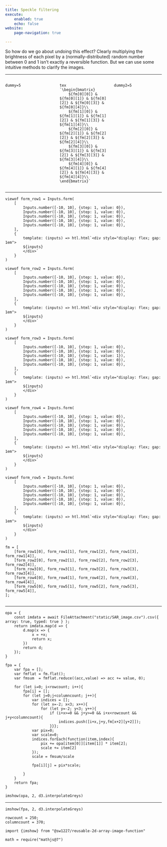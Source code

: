 ```yaml
---
title: Speckle filtering
execute:
    enabled: true
    echo: false
website:
    page-navigation: true

---
```


So how do we go about undoing this effect? Clearly multiplying the brightness of each pixel by a (normally-distributed) random number between 0 and 1 isn't exactly a reversible function. But we can use some intuitive methods to clarify the images.

---

:::: {.columns}
::: {.column width="33%"}
```ojs
dummy=5
```
:::
::: {.column width="33%"}
```ojs
tex 
`\begin{bmatrix}
    ${fm[0][0]} & ${fm[0][1]} & ${fm[0][2]} & ${fm[0][3]} & ${fm[0][4]}\\ 
    ${fm[1][0]} & ${fm[1][1]} & ${fm[1][2]} & ${fm[1][3]} & ${fm[1][4]}\\ 
    ${fm[2][0]} & ${fm[2][1]} & ${fm[2][2]} & ${fm[2][3]} & ${fm[2][4]}\\ 
    ${fm[3][0]} & ${fm[3][1]} & ${fm[3][2]} & ${fm[3][3]} & ${fm[3][4]}\\ 
    ${fm[4][0]} & ${fm[4][1]} & ${fm[4][2]} & ${fm[4][3]} & ${fm[4][4]}\\ 
\end{bmatrix}`
```
:::
::: {.column width="33%"}
```ojs
dummy2=5
```
:::
::::

---

```ojs
viewof form_row1 = Inputs.form(
    [
        Inputs.number([-10, 10], {step: 1, value: 0}),
        Inputs.number([-10, 10], {step: 1, value: 0}),
        Inputs.number([-10, 10], {step: 1, value: 0}),
        Inputs.number([-10, 10], {step: 1, value: 0}),
        Inputs.number([-10, 10], {step: 1, value: 0}),
    ],
    {
        template: (inputs) => htl.html`<div style="display: flex; gap: 1em">
        ${inputs}
        </div>`
    }
)

viewof form_row2 = Inputs.form(
    [
        Inputs.number([-10, 10], {step: 1, value: 0}),
        Inputs.number([-10, 10], {step: 1, value: 0}),
        Inputs.number([-10, 10], {step: 1, value: 0}),
        Inputs.number([-10, 10], {step: 1, value: 0}),
        Inputs.number([-10, 10], {step: 1, value: 0}),
    ],
    {
        template: (inputs) => htl.html`<div style="display: flex; gap: 1em">
        ${inputs}
        </div>`
    }
)

viewof form_row3 = Inputs.form(
    [
        Inputs.number([-10, 10], {step: 1, value: 0}),
        Inputs.number([-10, 10], {step: 1, value: 0}),
        Inputs.number([-10, 10], {step: 1, value: 1}),
        Inputs.number([-10, 10], {step: 1, value: 0}),
        Inputs.number([-10, 10], {step: 1, value: 0}),
    ],
    {
        template: (inputs) => htl.html`<div style="display: flex; gap: 1em">
        ${inputs}
        </div>`
    }
)

viewof form_row4 = Inputs.form(
    [
        Inputs.number([-10, 10], {step: 1, value: 0}),
        Inputs.number([-10, 10], {step: 1, value: 0}),
        Inputs.number([-10, 10], {step: 1, value: 0}),
        Inputs.number([-10, 10], {step: 1, value: 0}),
        Inputs.number([-10, 10], {step: 1, value: 0}),
    ],
    {
        template: (inputs) => htl.html`<div style="display: flex; gap: 1em">
        ${inputs}
        </div>`
    }
)

viewof form_row5 = Inputs.form(
    [
        Inputs.number([-10, 10], {step: 1, value: 0}),
        Inputs.number([-10, 10], {step: 1, value: 0}),
        Inputs.number([-10, 10], {step: 1, value: 0}),
        Inputs.number([-10, 10], {step: 1, value: 0}),
        Inputs.number([-10, 10], {step: 1, value: 0}),
    ],
    {
        template: (inputs) => htl.html`<div style="display: flex; gap: 1em">
        ${inputs}
        </div>`
    }
)

fm = [
    [form_row1[0], form_row1[1], form_row1[2], form_row1[3], form_row1[4]],
    [form_row2[0], form_row2[1], form_row2[2], form_row2[3], form_row2[4]],
    [form_row3[0], form_row3[1], form_row3[2], form_row3[3], form_row3[4]],
    [form_row4[0], form_row4[1], form_row4[2], form_row4[3], form_row4[4]],
    [form_row5[0], form_row5[1], form_row5[2], form_row5[3], form_row5[4]],
];


```

---

```ojs
opa = {
    const imdata = await FileAttachment("static/SAR_image.csv").csv({ array: true, typed: true } );
    return imdata.map(d => {
        d.map(x => {
            x = +x;
            return x;
        })
        return d; 
    });
}
```

```ojs
fpa = {
    var fpa = [];
    var fmflat = fm.flat();
    var fmsum  = fmflat.reduce((acc,value) => acc += value, 0);

    for (let i=0; i<rowcount; i++){
        fpa[i] = [];
        for (let j=0;j<columncount; j++){
            var indices = [];
            for (let x=-2; x<3; x++){
                for (let y=-2; y<3; y++){
                    if (i+x>=0 && j+y>=0 && i+x<rowcount && j+y<columncount){
                        indices.push([i+x,j+y,fm[x+2][y+2]]);
                    }}};
            var pix=0;
            var scale=0;
            indices.forEach(function(item,index){
                pix += opa[item[0]][item[1]] * item[2];
                scale += item[2]
            });
            scale = fmsum/scale

            fpa[i][j] = pix*scale;

        }
    }
    return fpa;
}
```

```ojs
imshow(opa, 2, d3.interpolateGreys)
```

---

```ojs
imshow(fpa, 2, d3.interpolateGreys)
```

```ojs
rowcount = 250;
columncount = 370;
```


```ojs
import {imshow} from "@sw1227/reusable-2d-array-image-function"
```

```ojs
math = require("mathjs@7")
```

